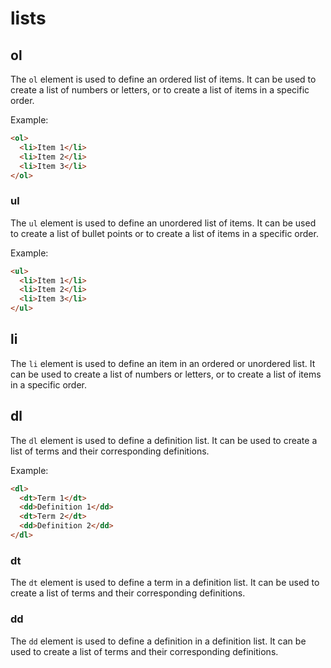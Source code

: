 
# lists
<Separator />

## ol
The `ol` element is used to define an ordered list of items. It can be used to create a list of numbers or letters, or to create a list of items in a specific order.

Example:
```html
<ol>
  <li>Item 1</li>
  <li>Item 2</li>
  <li>Item 3</li>
</ol>
```

### ul
The `ul` element is used to define an unordered list of items. It can be used to create a list of bullet points or to create a list of items in a specific order.

Example:
```html
<ul>
  <li>Item 1</li>
  <li>Item 2</li>
  <li>Item 3</li>
</ul>
```

## li
The `li` element is used to define an item in an ordered or unordered list. It can be used to create a list of numbers or letters, or to create a list of items in a specific order.


## dl
The `dl` element is used to define a definition list. It can be used to create a list of terms and their corresponding definitions.

Example:
```html
<dl>
  <dt>Term 1</dt>
  <dd>Definition 1</dd>
  <dt>Term 2</dt>
  <dd>Definition 2</dd>
</dl>
```

### dt
The `dt` element is used to define a term in a definition list. It can be used to create a list of terms and their corresponding definitions.

### dd
The `dd` element is used to define a definition in a definition list. It can be used to create a list of terms and their corresponding definitions.